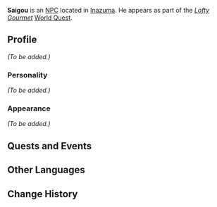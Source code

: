 {{Meta
<!-- Remove this template after adding the missing info -->
|missing_NPC_profile  = yes
}}
{{Character Infobox
|type             = Quest NPC
|image            = NPC Saigou.png
|region           = Inazuma
|title            = Gourmet
}}
'''Saigou''' is an [[NPC]] located in [[Inazuma]]. He appears as part of the ''[[Lofty Gourmet]]'' [[World Quest]].

==Profile==
<!-- detailed story/lore information goes here -->
''(To be added.)''

===Personality===
''(To be added.)''

===Appearance===
''(To be added.)''

==Quests and Events==
{{Quests and Events}}

==Other Languages==
{{Other Languages
|default_hidden = 1
|en      = Saigou
|zhs     = 西乡
|zhs_rm  = Xīxiāng
|zht     = 西鄉
|zht_rm  = Xīxiāng
|ja      = 西郷
|ja_rm   = Saigou
|ko      = 사이고
|ko_rm   = Saigo
|es      = Saigou
|fr      = Saigou
|ru      = Сайго
|th      = Saigou
|vi      = Saigou
|de      = Saigou
|id      = Saigou
|pt      = Saigou
|tr      = Saigou
|it      = Saigou
}}

==Change History==
{{Change History|2.0}}
<!--
==References==
{{Reflist}}-->